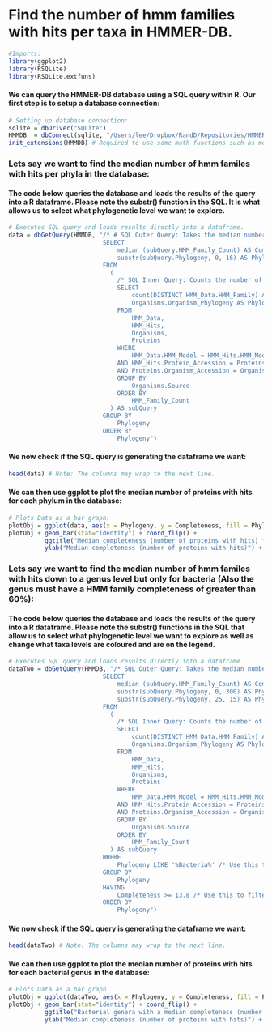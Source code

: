 Find the number of hmm families with hits per taxa in HMMER-DB.
==============================================================
```r
#Imports:
library(ggplot2)
library(RSQLite)
library(RSQLite.extfuns)
```

#### We can query the HMMER-DB database using a SQL query within R. Our first step is to setup a database connection:
```r
# Setting up database connection:
sqlite = dbDriver("SQLite")
HMMDB  = dbConnect(sqlite, "/Users/lee/Dropbox/RandD/Repositories/HMMER-DB/TestDBs/TestDB.sqlite") # Location of HMMER-DB Sqlite database.
init_extensions(HMMDB) # Required to use some math functions such as median in Sqlite.
```

### Lets say we want to find the median number of hmm familes with hits per phyla in the database:
#### The code below queries the database and loads the results of the query into a R dataframe. Please note the substr() function in the SQL. It is what allows us to select what phylogenetic level we want to explore.
```r
# Executes SQL query and loads results directly into a dataframe.
data = dbGetQuery(HMMDB, "/* # SQL Outer Query: Takes the median number of distinct HMM families per organism source per user definded Phylogeny substring. */
                          SELECT
                              median (subQuery.HMM_Family_Count) AS Completeness,
                              substr(subQuery.Phylogeny, 0, 16) AS Phylogeny /* Feather the 16 to change the Phylogeny: Less:HigherTaxa <-> Greater:LowerTaxa */
                          FROM
                            (
                              /* SQL Inner Query: Counts the number of distinct HMM families per organism source. */
                              SELECT
                                  count(DISTINCT HMM_Data.HMM_Family) AS HMM_Family_Count,
                                  Organisms.Organism_Phylogeny AS Phylogeny
                              FROM
                                  HMM_Data,
                                  HMM_Hits,
                                  Organisms,
                                  Proteins
                              WHERE
                                  HMM_Data.HMM_Model = HMM_Hits.HMM_Model
                              AND HMM_Hits.Protein_Accession = Proteins.Protein_Accession
                              AND Proteins.Organism_Accession = Organisms.Organism_Accession
                              GROUP BY
                                  Organisms.Source
                              ORDER BY
                                  HMM_Family_Count
                            ) AS subQuery
                          GROUP BY
                              Phylogeny
                          ORDER BY
                              Phylogeny")
```

#### We now check if the SQL query is generating the dataframe we want:
```r
head(data) # Note: The columns may wrap to the next line.
```

#### We can then use ggplot to plot the median number of proteins with hits for each phylum in the database:
```r
# Plots Data as a bar graph.
plotObj = ggplot(data, aes(x = Phylogeny, y = Completeness, fill = Phylogeny))
plotObj + geom_bar(stat="identity") + coord_flip() +
          ggtitle("Median completeness (number of proteins with hits) for phyla in the database.") + 
          ylab("Median completeness (number of proteins with hits)") + xlab("Phyla") + theme(legend.position = "none")
```

### Lets say we want to find the median number of hmm familes with hits down to a genus level but only for bacteria (Also the genus must have a HMM family completeness of greater than 60%):
#### The code below queries the database and loads the results of the query into a R dataframe. Please note the substr() functions in the SQL that allow us to select what phylogenetic level we want to explore as well as change what taxa levels are coloured and are on the legend.
```r
# Executes SQL query and loads results directly into a dataframe.
dataTwo = dbGetQuery(HMMDB, "/* SQL Outer Query: Takes the median number of distinct HMM families per organism source per user definded Phylogeny substring. */
                          SELECT
                              median (subQuery.HMM_Family_Count) AS Completeness,
                              substr(subQuery.Phylogeny, 0, 300) AS Phylogeny, /* Feather the 300 to change the Phylogeny; Less:HigherTaxa <-> Greater:LowerTaxa */
                              substr(subQuery.Phylogeny, 25, 15) AS Phylum /* Feather the 25/15 to change what taxonomic levels are coloured and on the legend */
                          FROM
                            (
                              /* SQL Inner Query: Counts the number of distinct HMM families per organism source. */
                              SELECT
                                  count(DISTINCT HMM_Data.HMM_Family) AS HMM_Family_Count,
                                  Organisms.Organism_Phylogeny AS Phylogeny
                              FROM
                                  HMM_Data,
                                  HMM_Hits,
                                  Organisms,
                                  Proteins
                              WHERE
                                  HMM_Data.HMM_Model = HMM_Hits.HMM_Model
                              AND HMM_Hits.Protein_Accession = Proteins.Protein_Accession
                              AND Proteins.Organism_Accession = Organisms.Organism_Accession
                              GROUP BY
                                  Organisms.Source
                              ORDER BY
                                  HMM_Family_Count
                            ) AS subQuery
                          WHERE
                              Phylogeny LIKE '%Bacteria%' /* Use this to filter by specific Phylogeny */
                          GROUP BY
                              Phylogeny
                          HAVING
                              Completeness >= 13.8 /* Use this to filter by specific completeness (Depends on dataset) */
                          ORDER BY
                              Phylogeny")
```

#### We now check if the SQL query is generating the dataframe we want:
```r
head(dataTwo) # Note: The columns may wrap to the next line.
```

#### We can then use ggplot to plot the median number of proteins with hits for each bacterial genus in the database:
```r
# Plots Data as a bar graph.
plotObj = ggplot(dataTwo, aes(x = Phylogeny, y = Completeness, fill = Phylum))
plotObj + geom_bar(stat="identity") + coord_flip() +
          ggtitle("Bacterial genera with a median completeness (number of proteins with hits) greater than 60%.") + 
          ylab("Median completeness (number of proteins with hits)") + xlab("Phyla") + labs(fill = "Class") 
```